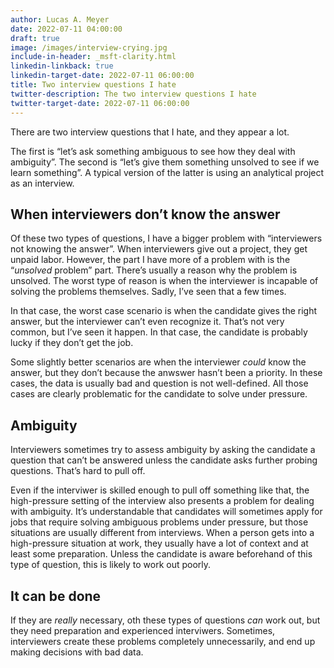 ```yaml
---
author: Lucas A. Meyer
date: 2022-07-11 04:00:00
draft: true
image: /images/interview-crying.jpg
include-in-header: _msft-clarity.html
linkedin-linkback: true
linkedin-target-date: 2022-07-11 06:00:00
title: Two interview questions I hate
twitter-description: The two interview questions I hate
twitter-target-date: 2022-07-11 06:00:00
---
```


There are two interview questions that I hate, and they appear a lot.

The first is "let's ask something ambiguous to see how they deal with ambiguity". The second is "let's give them something unsolved to see if we learn something". A typical version of the latter is using an analytical project as an interview.

## When interviewers don't know the answer

Of these two types of questions, I have a bigger problem with "interviewers not knowing the answer". When interviewers give out a project, they get unpaid labor. However, the part I have more of a problem with is the "_unsolved_ problem" part. There's usually a reason why the problem is unsolved. The worst type of reason is when the interviewer is incapable of solving the problems themselves. Sadly, I've seen that a few times.

In that case, the worst case scenario is when the candidate gives the right answer, but the interviewer can't even recognize it. That's not very common, but I've seen it happen. In that case, the candidate is probably lucky if they don't get the job.

Some slightly better scenarios are when the interviewer _could_ know the answer, but they don't because the anwswer hasn't been a priority. In these cases, the data is usually bad and question is not well-defined. All those cases are clearly problematic for the candidate to solve under pressure.

## Ambiguity

Interviewers sometimes try to assess ambiguity by asking the candidate a question that can't be answered unless the candidate asks further probing questions. That's hard to pull off.

Even if the interviwer is skilled enough to pull off something like that, the high-pressure setting of the interview also presents a problem for dealing with ambiguity. It's understandable that candidates will sometimes apply for jobs that require solving ambiguous problems under pressure, but those situations are usually different from interviews. When a person gets into a high-pressure situation at work, they usually have a lot of context and at least some preparation. Unless the candidate is aware beforehand of this type of question, this is likely to work out poorly.

## It can be done

If they are *really* necessary, oth these types of questions _can_ work out, but they need preparation and experienced interviwers. Sometimes, interviewers create these problems completely unnecessarily, and end up making decisions with bad data. 



